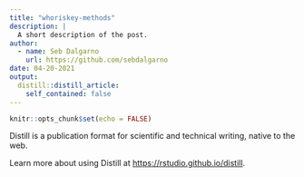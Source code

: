 ```yaml
---
title: "whoriskey-methods"
description: |
  A short description of the post.
author:
  - name: Seb Dalgarno
    url: https://github.com/sebdalgarno
date: 04-20-2021
output:
  distill::distill_article:
    self_contained: false
---
```



```r
knitr::opts_chunk$set(echo = FALSE)
```

Distill is a publication format for scientific and technical writing, native to the web.

Learn more about using Distill at <https://rstudio.github.io/distill>.


